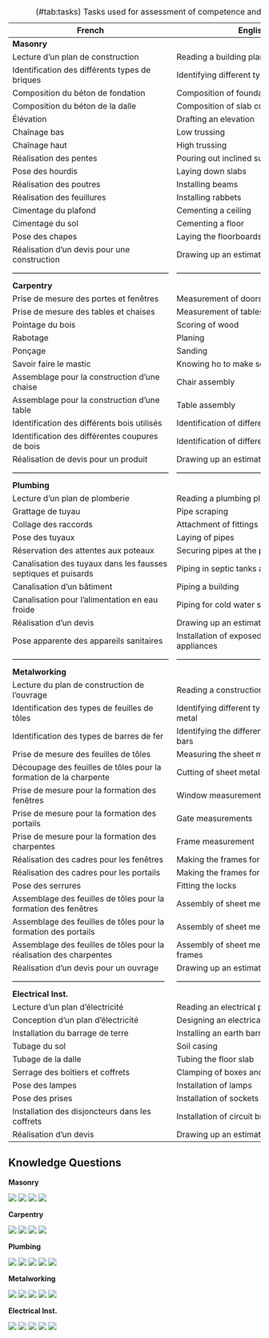 |French                   |English |
  |---------------------------------------------------------|---------------------------------------------------------|
  | **Masonry**                                                            |                                                           |
  | Lecture d'un plan de construction                                      | Reading a building plan                                   |
| Identification des différents types de briques                         | Identifying different types of bricks                     |
| Composition du béton de fondation                                      | Composition of foundation concrete                        |
| Composition du béton de la dalle                                       | Composition of slab concrete                              |
| Élévation                                                              | Drafting an elevation                                     |
| Chaînage bas                                                           | Low trussing                                              |
| Chaînage haut                                                          | High trussing                                             |
| Réalisation des pentes                                                 | Pouring out inclined surface                              |
| Pose des hourdis                                                       | Laying down slabs                                         |
| Réalisation des poutres                                                | Installing beams                                          |
| Réalisation des feuillures                                             | Installing rabbets                                        |
| Cimentage du plafond                                                   | Cementing a ceiling                                       |
| Cimentage du sol                                                       | Cementing a floor                                         |
| Pose des chapes                                                        | Laying the floorboards                                    |
| Réalisation d'un devis pour une construction                           | Drawing up an estimate                                    |
  |-----------------------------------------------------------|---------------------------------------------------------|
  | **Carpentry**                                                          |                                                         |
  | Prise de mesure des portes et fenêtres                    | Measurement of doors and windows                             |
  | Prise de mesure des tables et chaises                     | Measurement of tables and chairs                        |
  | Pointage du bois                                          | Scoring of wood                                        |
  | Rabotage                                                  | Planing                                                 |
  | Ponçage                                                   | Sanding                                                 |
  | Savoir faire le mastic                                    | Knowing ho to make sealant                                             |
  | Assemblage pour la construction d'une chaise  | Chair assembly    |
| Assemblage pour la construction d'une table   | Table assembly   |
  | Identification des différents bois utilisés | Identification of different woods used  |
  | Identification des différentes coupures de bois           | Identification of different wood cuts               |
  | Réalisation de devis pour un produit     | Drawing up an estimate for a product |
  |-----------------------------------------------------------|---------------------------------------------------------|
  | **Plumbing**                                                                   |                                                         |
  |     Lecture d'un plan de   plomberie                                     | Reading a plumbing plan                                 |
|     Grattage de tuyau                                                    | Pipe scraping                                           |
|     Collage des raccords                                                 | Attachment of fittings                                         |
|     Pose des tuyaux                                                      | Laying of pipes                                            |
|     Réservation des attentes aux poteaux                       | Securing pipes at the posts                       |
|     Canalisation des tuyaux dans les fausses septiques et puisards     | Piping in septic tanks and sumps                   |
|     Canalisation d'un   bâtiment                                         | Piping a building                                       |
  |     Canalisation pour   l'alimentation en eau froide                     | Piping for cold water supply                            |
|     Réalisation d'un   devis                                             | Drawing up an estimate                                  |
  |     Pose apparente des   appareils sanitaires                            | Installation of exposed sanitary appliances             |
  |-----------------------------------------------------------|---------------------------------------------------------|
  | **Metalworking**                                                                   |                                                         |
  |     Lecture du plan de construction de l'ouvrage                                                     | Reading a construction plan                       |
|     Identification des types de feuilles de tôles    | Identifying different types of sheet metal  |
|     Identification des types de barres de fer     | Identifying the different types of iron bars |
|     Prise de mesure des feuilles de tôles                                                            | Measuring the sheet metal                                               |
|     Découpage des feuilles de tôles pour la formation de la charpente                                | Cutting of sheet metal for the frame                   |
|     Prise de mesure pour la formation des fenêtres                                                   | Window measurements                                |
|     Prise de mesure pour la formation des portails                                                   | Gate measurements                                    |
|     Prise de mesure pour la formation des charpentes                                                 | Frame measurement                                 |
|     Réalisation des cadres pour les fenêtres                                                         | Making the frames for the windows                                       |
|     Réalisation des cadres pour les portails                                                         | Making the frames for the gates                                         |
|     Pose des serrures                                                                                | Fitting the locks                                                       |
|     Assemblage des feuilles de tôles pour la formation des fenêtres                                  | Assembly of sheet metal for windows                 |
|     Assemblage des feuilles de tôles pour la formation des portails                                  | Assembly of sheet metal for gates                      |
|     Assemblage des feuilles de tôles pour la réalisation des charpentes                              | Assembly of sheet metal for joining of frames                   |
|     Réalisation d'un devis pour un ouvrage                                       | Drawing up an estimate                          |
  |---------------------------------------------------------|---------------------------------------------------------|
  |**Electrical Inst.**                                     |                                  |
  |     Lecture d'un plan   d'électricité                   | Reading an electrical plan       |
  |     Conception d'un plan   d'électricité                | Designing an electrical plan     |
  |     Installation du barrage de terre                    | Installing an earth barrier      |
  |     Tubage du sol                                       | Soil casing                      |
  |     Tubage de la dalle                                  | Tubing the floor slab            |
  |     Serrage des boîtiers et coffrets                    | Clamping of boxes and cabinets   |
  |     Pose des lampes                                     | Installation of lamps            |
  |     Pose des prises                                     | Installation of sockets          |
  |     Installation des disjoncteurs dans les coffrets     | Installation of circuit breakers |
  |     Réalisation d'un devis                              | Drawing up an estimate           |

Table: (\#tab:tasks) Tasks used for assessment of competence and experience

## Knowledge Questions {#knowqs .unlisted .unnumbered}

**Masonry**

\noindent![](figures/questionnaire/mason1.png)
![](figures/questionnaire/mason2.png)
![](figures/questionnaire/mason3.png)
![](figures/questionnaire/mason4.png)

\newpage

**Carpentry**

\noindent![](figures/questionnaire/carp1.png)
![](figures/questionnaire/carp2.png)
![](figures/questionnaire/carp3.png)
![](figures/questionnaire/carp4.png)
\newpage

**Plumbing**

\noindent![](figures/questionnaire/plumbing1.png)
![](figures/questionnaire/plumbing2.png)
![](figures/questionnaire/plumbing3.png)
![](figures/questionnaire/plumbing4.png)
![](figures/questionnaire/plumbing5.png)
\newpage

**Metalworking**

\noindent![](figures/questionnaire/metal1.png)
![](figures/questionnaire/metal2.png)
![](figures/questionnaire/metal3.png)
![](figures/questionnaire/metal4.png)
![](figures/questionnaire/metal5.png)
\newpage

**Electrical Inst.**

\noindent![](figures/questionnaire/elec1.png)
![](figures/questionnaire/elec2.png)
![](figures/questionnaire/elec3.png)
![](figures/questionnaire/elec4.png)
![](figures/questionnaire/elec5.png)